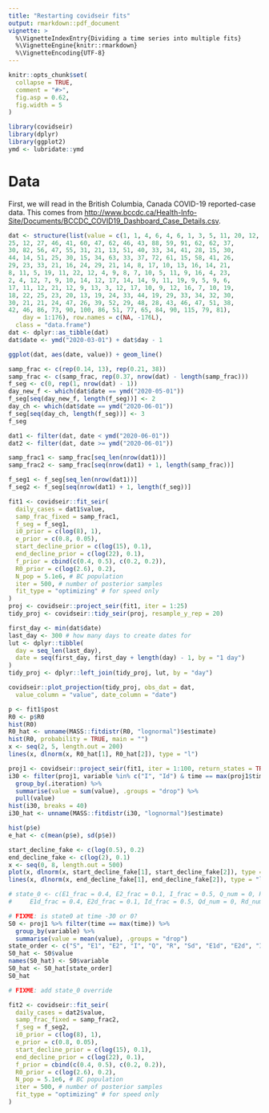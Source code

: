```yaml
---
title: "Restarting covidseir fits"
output: rmarkdown::pdf_document
vignette: >
  %\VignetteIndexEntry{Dividing a time series into multiple fits}
  %\VignetteEngine{knitr::rmarkdown}
  %\VignetteEncoding{UTF-8}
---
```


```r
knitr::opts_chunk$set(
  collapse = TRUE,
  comment = "#>",
  fig.asp = 0.62,
  fig.width = 5
)
```

```r
library(covidseir)
library(dplyr)
library(ggplot2)
ymd <- lubridate::ymd
```

# Data

First, we will read in the British Columbia, Canada COVID-19 reported-case data. This comes from <http://www.bccdc.ca/Health-Info-Site/Documents/BCCDC_COVID19_Dashboard_Case_Details.csv>.

```r
dat <- structure(list(value = c(1, 1, 4, 6, 4, 6, 1, 3, 5, 11, 20, 12, 
25, 12, 27, 46, 41, 60, 47, 62, 46, 43, 88, 59, 91, 62, 62, 37, 
30, 82, 56, 47, 55, 31, 21, 13, 51, 40, 33, 34, 41, 28, 15, 30, 
44, 14, 51, 25, 30, 15, 34, 63, 33, 37, 72, 61, 15, 58, 41, 26, 
29, 23, 33, 21, 16, 24, 29, 21, 14, 8, 17, 10, 13, 16, 14, 21, 
8, 11, 5, 19, 11, 22, 12, 4, 9, 8, 7, 10, 5, 11, 9, 16, 4, 23, 
2, 4, 12, 7, 9, 10, 14, 12, 17, 14, 14, 9, 11, 19, 9, 5, 9, 6, 
17, 11, 12, 21, 12, 9, 13, 3, 12, 17, 10, 9, 12, 16, 7, 10, 19, 
18, 22, 25, 23, 20, 13, 19, 24, 33, 44, 19, 29, 33, 34, 32, 30, 
30, 21, 21, 24, 47, 26, 39, 52, 29, 48, 28, 43, 46, 47, 51, 38, 
42, 46, 86, 73, 90, 100, 86, 51, 77, 65, 84, 90, 115, 79, 81), 
    day = 1:176), row.names = c(NA, -176L), 
  class = "data.frame")
dat <- dplyr::as_tibble(dat)
dat$date <- ymd("2020-03-01") + dat$day - 1
```

```r
ggplot(dat, aes(date, value)) + geom_line()
```

```r
samp_frac <- c(rep(0.14, 13), rep(0.21, 38))
samp_frac <- c(samp_frac, rep(0.37, nrow(dat) - length(samp_frac)))
f_seg <- c(0, rep(1, nrow(dat) - 1))
day_new_f <- which(dat$date == ymd("2020-05-01"))
f_seg[seq(day_new_f, length(f_seg))] <- 2
day_ch <- which(dat$date == ymd("2020-06-01"))
f_seg[seq(day_ch, length(f_seg))] <- 3
f_seg
```

```r
dat1 <- filter(dat, date < ymd("2020-06-01"))
dat2 <- filter(dat, date >= ymd("2020-06-01"))

samp_frac1 <- samp_frac[seq_len(nrow(dat1))]
samp_frac2 <- samp_frac[seq(nrow(dat1) + 1, length(samp_frac))]

f_seg1 <- f_seg[seq_len(nrow(dat1))]
f_seg2 <- f_seg[seq(nrow(dat1) + 1, length(f_seg))]
```

```r
fit1 <- covidseir::fit_seir(
  daily_cases = dat1$value,
  samp_frac_fixed = samp_frac1, 
  f_seg = f_seg1,
  i0_prior = c(log(8), 1),
  e_prior = c(0.8, 0.05),
  start_decline_prior = c(log(15), 0.1),
  end_decline_prior = c(log(22), 0.1),
  f_prior = cbind(c(0.4, 0.5), c(0.2, 0.2)),
  R0_prior = c(log(2.6), 0.2),
  N_pop = 5.1e6, # BC population
  iter = 500, # number of posterior samples
  fit_type = "optimizing" # for speed only
)
proj <- covidseir::project_seir(fit1, iter = 1:25)
tidy_proj <- covidseir::tidy_seir(proj, resample_y_rep = 20)

first_day <- min(dat$date)
last_day <- 300 # how many days to create dates for
lut <- dplyr::tibble(
  day = seq_len(last_day),
  date = seq(first_day, first_day + length(day) - 1, by = "1 day")
)
tidy_proj <- dplyr::left_join(tidy_proj, lut, by = "day")

covidseir::plot_projection(tidy_proj, obs_dat = dat,
  value_column = "value", date_column = "date")

p <- fit1$post
R0 <- p$R0
hist(R0)
R0_hat <- unname(MASS::fitdistr(R0, "lognormal")$estimate)
hist(R0, probability = TRUE, main = "")
x <- seq(2, 5, length.out = 200)
lines(x, dlnorm(x, R0_hat[1], R0_hat[2]), type = "l")

proj1 <- covidseir::project_seir(fit1, iter = 1:100, return_states = TRUE)
i30 <- filter(proj1, variable %in% c("I", "Id") & time == max(proj1$time) - 30) %>% 
  group_by(.iteration) %>% 
  summarise(value = sum(value), .groups = "drop") %>% 
  pull(value)
hist(i30, breaks = 40)
i30_hat <- unname(MASS::fitdistr(i30, "lognormal")$estimate)

hist(p$e)
e_hat <- c(mean(p$e), sd(p$e))

start_decline_fake <- c(log(0.5), 0.2)
end_decline_fake <- c(log(2), 0.1)
x <- seq(0, 8, length.out = 500)
plot(x, dlnorm(x, start_decline_fake[1], start_decline_fake[2]), type = "l")
lines(x, dlnorm(x, end_decline_fake[1], end_decline_fake[2]), type = "l")

# state_0 <- c(E1_frac = 0.4, E2_frac = 0.1, I_frac = 0.5, Q_num = 0, R_num = 0,
#     E1d_frac = 0.4, E2d_frac = 0.1, Id_frac = 0.5, Qd_num = 0, Rd_num = 0)

# FIXME: is state0 at time -30 or 0?
S0 <- proj1 %>% filter(time == max(time)) %>% 
  group_by(variable) %>% 
  summarise(value = mean(value), .groups = "drop")
state_order <- c("S", "E1", "E2", "I", "Q", "R", "Sd", "E1d", "E2d", "Id", "Qd", "Rd")
S0_hat <- S0$value
names(S0_hat) <- S0$variable
S0_hat <- S0_hat[state_order]
S0_hat

# FIXME: add state_0 override

fit2 <- covidseir::fit_seir(
  daily_cases = dat2$value,
  samp_frac_fixed = samp_frac2, 
  f_seg = f_seg2,
  i0_prior = c(log(8), 1),
  e_prior = c(0.8, 0.05),
  start_decline_prior = c(log(15), 0.1),
  end_decline_prior = c(log(22), 0.1),
  f_prior = cbind(c(0.4, 0.5), c(0.2, 0.2)),
  R0_prior = c(log(2.6), 0.2),
  N_pop = 5.1e6, # BC population
  iter = 500, # number of posterior samples
  fit_type = "optimizing" # for speed only
)
```
